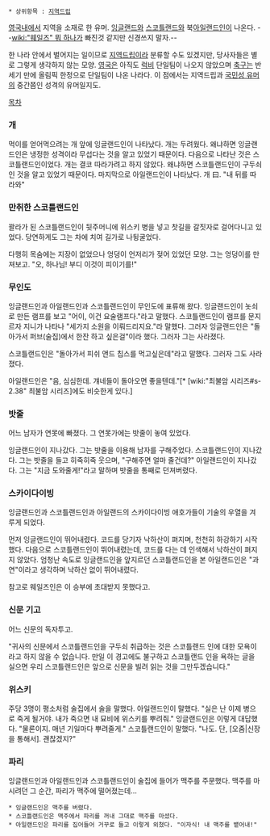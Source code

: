  * 상위항목 : [[지역드립]]

[[영국]]내에서 지역을 소재로 한 유머. [[잉글랜드]]와 [[스코틀랜드]]와 북[[아일랜드]]인이 나온다. --[[wiki:"웨일즈" 뭐 하나가]] 빠진것 같지만 신경쓰지 말자.--

한 나라 안에서 벌어지는 일이므로 [[지역드립]]이라 분류할 수도 있겠지만, 당사자들은 별로 그렇게 생각하지 않는 모양. [[영국]]은 아직도 [[럭비]] 단일팀이 나오지 않았으며 [[축구]]는 반세기 만에 올림픽 한정으로 단일팀이 나온 나라다. 이 점에서는 지역드립과 [[국민성 유머]]의 중간쯤인 성격의 유머일지도.

[[목차]]

=== 개 ===
먹이를 얻어먹으려는 개 앞에 잉글랜드인이 나타났다. 개는 두려웠다. 왜냐하면 잉글랜드인은 냉정한 성격이라 무섭다는 것을 알고 있었기 때문이다. 
다음으로 나타난 것은 스코틀랜드인이었다. 개는 결코 따라가려고 하지 않았다. 왜냐하면 스코틀랜드인이 구두쇠인 것을 알고 있었기 때문이다.
마지막으로 아일랜드인이 나타났다. 개 曰. "내 뒤를 따라와"

=== 만취한 스코틀랜드인 ===
꽐라가 된 스코틀랜드인이 뒷주머니에 위스키 병을 넣고 찻길을 갈짓자로 걸어다니고 있었다. 당연하게도 그는 차에 치여 길가로 나뒹굴었다.

다행히 목숨에는 지장이 없었으나 엉덩이 언저리가 젖어 있었던 모양. 그는 엉덩이를 만져보고. "오, 하나님! 부디 이것이 피이기를!"

=== 무인도 ===
잉글랜드인과 아일랜드인과 스코틀랜드인이 무인도에 표류해 왔다. 잉글랜드인이 놋쇠로 만든 램프를 보고 "어이, 이건 요술램프다."라고 말했다. 스코틀랜드인이 램프를 문지르자 지니가 나타나 "세가지 소원을 이뤄드리지요."라 말했다. 그러자 잉글랜드인은 "돌아가서 퍼브(술집)에서 한잔 하고 싶은걸"이라 했다. 그러자 그는 사라졌다.

스코틀랜드인은 "돌아가서 피쉬 앤드 칩스를 먹고싶은데"라고 말했다. 그러자 그도 사라졌다.

아일랜드인은 "음, 심심한데. 걔네들이 돌아오면 좋을텐데."[* [wiki:"최불암 시리즈#s-2.38" 최불암 시리즈]에도 비슷한게 있다.]

=== 밧줄 ===
어느 남자가 연못에 빠졌다. 그 연못가에는 밧줄이 놓여 있었다.

잉글랜드인이 지나갔다. 그는 밧줄을 이용해 남자를 구해주었다.
스코틀랜드인이 지나갔다. 그는 밧줄을 들고 히죽히죽 웃으며, "구해주면 얼마 줄건데?"
아일랜드인이 지나갔다. 그는 "지금 도와줄게!"라고 말하며 밧줄을 통째로 던져버렸다.

=== 스카이다이빙 ===
잉글랜드인과 스코틀랜드인과 아일랜드의 스카이다이빙 애호가들이 기술의 우열을 겨루게 되었다.

먼저 잉글랜드인이 뛰어내렸다. 코드를 당기자 낙하산이 펴지며, 천천히 하강하기 시작했다. 다음으로 스코틀랜드인이 뛰어내렸는데, 코드를 다는 데 인색해서 낙하산이 펴지지 않았다. 엄청난 속도로 잉글랜드인을 앞지르던 스코틀랜드인을 본 아일랜드인은 "과연"이라고 생각하며 낙하산 없이 뛰어내렸다. 

참고로 웨일즈인은 이 승부에 초대받지 못했다고.

=== 신문 기고 ===
어느 신문의 독자투고.

"귀사의 신문에서 스코틀랜드인을 구두쇠 취급하는 것은 스코틀랜드 인에 대한 모욕이라고 하지 않을 수 없습니다. 만일 이 경고에도 불구하고 스코틀랜드 인을 욕하는 글을 실으면 우리 스코틀랜드인은 앞으로 신문을 빌려 읽는 것을 그만두겠습니다."

=== 위스키 ===
주당 3명이 평소처럼 술집에서 술을 말했다. 아일랜드인이 말했다. "실은 난 이제 병으로 죽게 될거야. 내가 죽으면 내 묘비에 위스키를 뿌려줘." 
잉글랜드인은 이렇게 대답했다. "물론이지. 매년 기일마다 뿌려줄게."
스코틀랜드인이 말했다. "나도. 단, [오줌|신장을 통해서]. 괜찮겠지?"

=== 파리 ===
잉글랜드인과 아일랜드인과 스코틀랜드인이 술집에 들어가 맥주를 주문했다. 맥주를 마시려던 그 순간, 파리가 맥주에 떨어졌는데…

 * 잉글랜드인은 맥주를 버렸다.
 * 스코틀랜드인은 맥주에서 파리를 꺼내 그대로 맥주를 마셨다.
 * 아일랜드인은 파리를 집어들어 거꾸로 들고 이렇게 외쳤다. "이자식! 내 맥주를 뱉어내!"

